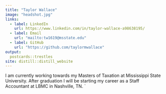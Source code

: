 ```yaml
---
title: "Taylor Wallace"
image: "headshot.jpg"
links:
  - label: LinkedIn
    url: https://www.linkedin.com/in/taylor-wallace-a98638195/
  - label: Email
    url: "mailto:tw1619@msstate.edu"
  - label: GitHub
    url: "https://github.com/taylormwallace"
output:
  postcards::trestles
site: distill::distill_website
---
```




I am currently working towards my Masters of Taxation at Mississippi State University. After graduation I will be starting my career as a Staff Accountant at LBMC in Nashville, TN.
`







